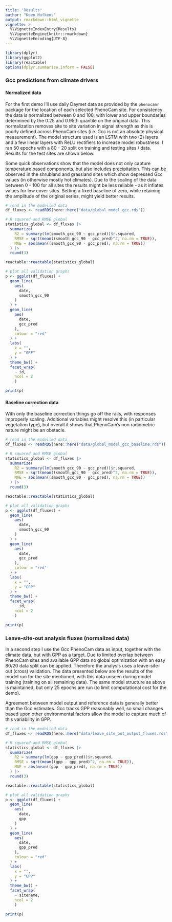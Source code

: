 ```yaml
---
title: "Results"
author: "Koen Hufkens"
output: rmarkdown::html_vignette
vignette: >
  %\VignetteIndexEntry{Results}
  %\VignetteEngine{knitr::rmarkdown}
  %\VignetteEncoding{UTF-8}
---
```


```r
library(dplyr)
library(ggplot2)
library(reactable)
options(dplyr.summarise.inform = FALSE)
```

### Gcc predictions from climate drivers

#### Normalized data

For the first demo I'll use daily Daymet data as provided by the `phenocamr` package for the location of each selected PhenoCam site. For consistency the data is normalized between 0 and 100, with lower and upper boundaries determined by the 0.25 and 0.95th quantile on the original data. This normalization removes site to site variation in signal strength as this is poorly defined across PhenoCam sites (i.e. Gcc is not an absolute physical measurement). The model structure used is an LSTM with two (2) layers and a few linear layers with ReLU rectifiers to increase model robustness. I ran 50 epochs with a 80 - 20 split on training and testing sites / data. Results for the test sites are shown below.

Some quick observations show that the model does not only capture temperature based components, but also includes precipitation. This can be observed in the shrubland and grassland sites which show depressed Gcc values (in otherwise mostly hot climates). Due to the scaling of the data between 0 - 100 for all sites the results might be less reliable - as it inflates values for low cover sites. Setting a fixed baseline of zero, while retaining the amplitude of the original series, might yield better results.

```r
# read in the modelled data
df_fluxes <- readRDS(here::here("data/global_model_gcc.rds"))

# R squared and RMSE global
statistics_global <- df_fluxes |>
  summarize(
    R2 = summary(lm(smooth_gcc_90 ~ gcc_pred))$r.squared,
    RMSE = sqrt(mean((smooth_gcc_90 - gcc_pred)^2, na.rm = TRUE)),
    MAE = abs(mean((smooth_gcc_90 - gcc_pred), na.rm = TRUE))
  ) |>
  round(3)

reactable::reactable(statistics_global)
```

```r
  
# plot all validation graphs
p <- ggplot(df_fluxes) +
  geom_line(
    aes(
      date,
      smooth_gcc_90
    )
  ) +
  geom_line(
    aes(
      date,
      gcc_pred
    ),
    colour = "red"
  ) +
  labs(
    x = "",
    y = "GPP"
  ) +
  theme_bw() +
  facet_wrap(
    ~ id,
    ncol = 2
    )

print(p)
```
#### Baseline correction data

With only the baseline correction things go off the rails, with responses improperly scaling. Additional variables might resolve this (in particular vegetation type), but overall it shows that PhenoCam's non radiometric nature might be an obstacle.

```r
# read in the modelled data
df_fluxes <- readRDS(here::here("data/global_model_gcc_baseline.rds"))

# R squared and RMSE global
statistics_global <- df_fluxes |>
  summarize(
    R2 = summary(lm(smooth_gcc_90 ~ gcc_pred))$r.squared,
    RMSE = sqrt(mean((smooth_gcc_90 - gcc_pred)^2, na.rm = TRUE)),
    MAE = abs(mean((smooth_gcc_90 - gcc_pred), na.rm = TRUE))
  ) |>
  round(3)

reactable::reactable(statistics_global)
```

```r
  
# plot all validation graphs
p <- ggplot(df_fluxes) +
  geom_line(
    aes(
      date,
      smooth_gcc_90
    )
  ) +
  geom_line(
    aes(
      date,
      gcc_pred
    ),
    colour = "red"
  ) +
  labs(
    x = "",
    y = "GPP"
  ) +
  theme_bw() +
  facet_wrap(
    ~ id,
    ncol = 2
    )

print(p)
```

### Leave-site-out analysis fluxes (normalized data)

In a second step I use the Gcc PhenoCam data as input, together with the climate data, but with GPP as a target. Due to limited overlap between PhenoCam sites and available GPP data no global optimization with an easy 80/20 data split can be applied. Therefore the analysis uses a leave-site-out (cross) validation. The data presented below are the results of the model run for the site mentioned, with this data unseen during model training (training on all remaining data). The same model structure as above is maintained, but only 25 epochs are run (to limit computational cost for the demo).

Agreement between model output and reference data is generally better than the Gcc estimates. Gcc tracks GPP reasonably well, so small changes based upon other environmental factors allow the model to capture much of this variability in GPP.


```r
# read in the modelled data
df_fluxes <- readRDS(here::here("data/leave_site_out_output_fluxes.rds"))

# R squared and RMSE global
statistics_global <- df_fluxes |>
  summarize(
    R2 = summary(lm(gpp ~ gpp_pred))$r.squared,
    RMSE = sqrt(mean((gpp - gpp_pred)^2, na.rm = TRUE)),
    MAE = abs(mean((gpp - gpp_pred), na.rm = TRUE))
  ) |>
  round(3)

reactable::reactable(statistics_global)
```

```r
  
# plot all validation graphs
p <- ggplot(df_fluxes) +
  geom_line(
    aes(
      date,
      gpp
    )
  ) +
  geom_line(
    aes(
      date,
      gpp_pred
    ),
    colour = "red"
  ) +
  labs(
    x = "",
    y = "GPP"
  ) +
  theme_bw() +
  facet_wrap(
    ~ sitename,
    ncol = 2
    )

print(p)
```
